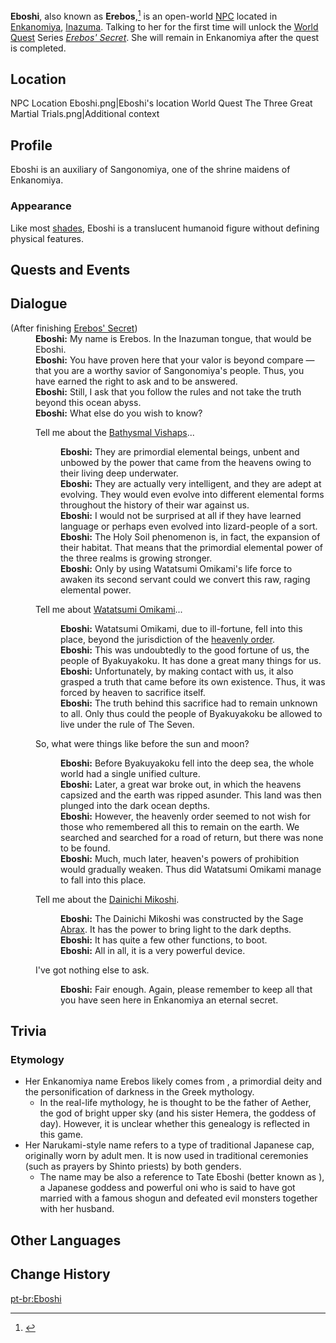 {{Character Infobox
|type             = Open-World NPC
|type2            = Deceased Characters
|image            = NPC Eboshi.png
|title            = 
|region           = Inazuma
|location         = Inazuma
|affiliation      = Enkanomiya
|affiliation2     = Shades of Tokoyo
|relative         = Tsuyuko
|relativeNote     = descendant
}}
'''Eboshi''', also known as '''Erebos''',<ref>{{Ref/Book|The Byakuyakoku Collection|2}}</ref> is an open-world [[NPC]] located in [[Enkanomiya]], [[Inazuma]]. Talking to her for the first time will unlock the [[World Quest]] Series ''[[Erebos' Secret]]''. She will remain in Enkanomiya after the quest is completed.

==Location==
<gallery>
NPC Location Eboshi.png|Eboshi's location
World Quest The Three Great Martial Trials.png|Additional context
</gallery>

==Profile==
Eboshi is an auxiliary of Sangonomiya, one of the shrine maidens of Enkanomiya.

===Appearance===
Like most [[Shades of Tokoyo|shades]], Eboshi is a translucent humanoid figure without defining physical features.

==Quests and Events==
{{Quests and Events}}

==Dialogue==
{{Dialogue Start}}
;(After finishing [[Erebos' Secret]])
:'''Eboshi:''' My name is Erebos. In the Inazuman tongue, that would be Eboshi.
:'''Eboshi:''' You have proven here that your valor is beyond compare &mdash; that you are a worthy savior of Sangonomiya's people. Thus, you have earned the right to ask and to be answered.
:'''Eboshi:''' Still, I ask that you follow the rules and not take the truth beyond this ocean abyss.
:'''Eboshi:''' What else do you wish to know?
:{{DIcon}} Tell me about the [[Bathysmal Vishaps]]...
::'''Eboshi:''' They are primordial elemental beings, unbent and unbowed by the power that came from the heavens owing to their living deep underwater.
::'''Eboshi:''' They are actually very intelligent, and they are adept at evolving. They would even evolve into different elemental forms throughout the history of their war against us.
::'''Eboshi:''' I would not be surprised at all if they have learned language or perhaps even evolved into lizard-people of a sort.
::'''Eboshi:''' The Holy Soil phenomenon is, in fact, the expansion of their habitat. That means that the primordial elemental power of the three realms is growing stronger.
::'''Eboshi:''' Only by using Watatsumi Omikami's life force to awaken its second servant could we convert this raw, raging elemental power.
:{{DIcon}} Tell me about [[Watatsumi Omikami]]...
::'''Eboshi:''' Watatsumi Omikami, due to ill-fortune, fell into this place, beyond the jurisdiction of the [[Heavenly Principles|heavenly order]].
::'''Eboshi:''' This was undoubtedly to the good fortune of us, the people of Byakuyakoku. It has done a great many things for us.
::'''Eboshi:''' Unfortunately, by making contact with us, it also grasped a truth that came before its own existence. Thus, it was forced by heaven to sacrifice itself.
::'''Eboshi:''' The truth behind this sacrifice had to remain unknown to all. Only thus could the people of Byakuyakoku be allowed to live under the rule of The Seven.
:{{DIcon}} So, what were things like before the sun and moon?
::'''Eboshi:''' Before Byakuyakoku fell into the deep sea, the whole world had a single unified culture.
::'''Eboshi:''' Later, a great war broke out, in which the heavens capsized and the earth was ripped asunder. This land was then plunged into the dark ocean depths.
::'''Eboshi:''' However, the heavenly order seemed to not wish for those who remembered all this to remain on the earth. We searched and searched for a road of return, but there was none to be found.
::'''Eboshi:''' Much, much later, heaven's powers of prohibition would gradually weaken. Thus did Watatsumi Omikami manage to fall into this place.
:{{DIcon}} Tell me about the [[Dainichi Mikoshi]].
::'''Eboshi:''' The Dainichi Mikoshi was constructed by the Sage [[Abrax]]. It has the power to bring light to the dark depths.
::'''Eboshi:''' It has quite a few other functions, to boot.
::'''Eboshi:''' All in all, it is a very powerful device.
:{{DIcon}} I've got nothing else to ask.
::'''Eboshi:''' Fair enough. Again, please remember to keep all that you have seen here in Enkanomiya an eternal secret.
{{Dialogue End}}

==Trivia==
===Etymology===
* Her Enkanomiya name Erebos likely comes from {{Lang|{{w|Erebus}}|grc=Ἔρεβος|grc_rm=Erebos|grc_tl=Darkness}}, a primordial deity and the personification of darkness in the Greek mythology.
** In the real-life mythology, he is thought to be the father of Aether, the god of bright upper sky (and his sister Hemera, the goddess of day). However, it is unclear whether this genealogy is reflected in this game.
* Her Narukami-style name {{Lang|Eboshi|ja={{wt|烏帽子}}|ja_lit=Raven's Cap}} refers to a type of traditional Japanese cap, originally worn by adult men. It is now used in traditional ceremonies (such as prayers by Shinto priests) by both genders.
** The name may be also a reference to Tate Eboshi (better known as {{w|Suzuka Gozen}}), a Japanese goddess and powerful oni who is said to have got married with a famous shogun and defeated evil monsters together with her husband.

==Other Languages==
{{Other Languages
|default_hidden = 1
|en      = Eboshi
|zhs     = 乌帽子
|zhs_rm  = Wūmàozi
|zht     = 烏帽子
|zht_rm  = Wūmàozi
|ja      = 烏帽子
|ja_rm   = Eboshi
|ko      = 에보시
|es      = Eboshi
|fr      = Eboshi
|ru      = Эбоси
|th      = Eboshi
|vi      = Eboshi
|de      = Eboshi
|id      = Eboshi
|pt      = Eboshi
|tr      = Eboshi
|it      = Eboshi
}}

==Change History==
{{Change History|2.4}}

[[pt-br:Eboshi]]